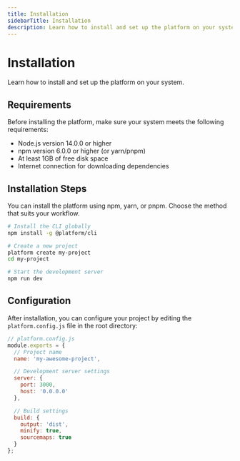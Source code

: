 ```yaml
---
title: Installation
sidebarTitle: Installation
description: Learn how to install and set up the platform on your system.
---
```


# Installation

Learn how to install and set up the platform on your system.

## Requirements

Before installing the platform, make sure your system meets the following requirements:

- Node.js version 14.0.0 or higher
- npm version 6.0.0 or higher (or yarn/pnpm)
- At least 1GB of free disk space
- Internet connection for downloading dependencies

## Installation Steps

You can install the platform using npm, yarn, or pnpm. Choose the method that suits your workflow.

```bash
# Install the CLI globally
npm install -g @platform/cli

# Create a new project
platform create my-project
cd my-project

# Start the development server
npm run dev
```

## Configuration

After installation, you can configure your project by editing the `platform.config.js` file in the root directory:

```javascript
// platform.config.js
module.exports = {
  // Project name
  name: 'my-awesome-project',

  // Development server settings
  server: {
    port: 3000,
    host: '0.0.0.0'
  },

  // Build settings
  build: {
    output: 'dist',
    minify: true,
    sourcemaps: true
  }
};
```